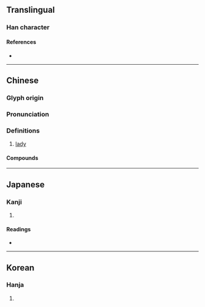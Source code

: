 {{character info}}
==Translingual==

===Han character===
{{Han char|rn=38|rad=女|as=10|sn=13|four=99404|canj=FFBV|ids=⿱𤇾女,⿱炏𠕷}}

====References====
* {{Han ref|kx=0269.010|dkj=06610|dj=0536.140|hdz=21073.090|uh=5AC8|ud=23240|bh=DCFC|bd=56572}}

----

==Chinese==
{{zh-forms|s=𰌀}}

===Glyph origin===
{{Han etym}}

===Pronunciation===
{{zh-pron
|m=yīng,xīng,yíng
|c=jing1
|oc=y
|mc=y
|cat=n
}}

===Definitions===
{{zh-hanzi}}

# [[lady]]

====Compounds====
{{zh-der|嫈嫈|嫈嫇}}

----

==Japanese==

===Kanji===
{{ja-kanji|grade=|rs=女10}}

# {{rfdef|ja|sort=女10}}

====Readings====
* {{ja-readings|on=せう,あう,げい,ぎょう,えい,けい|kun=みめよいさま,みにくい,みめよいすがた}}

----

==Korean==

===Hanja===
{{ko-hanja|앵}}

# {{rfdef|ko|sort=女10}}